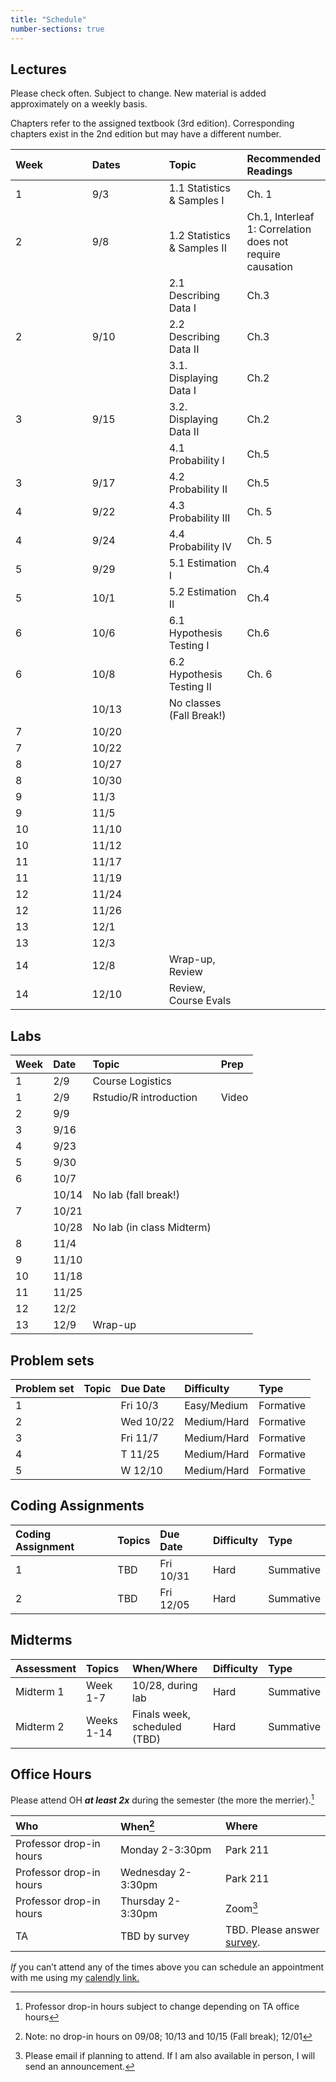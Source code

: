 ```yaml
---
title: "Schedule"
number-sections: true
---
```


## Lectures {#sec-lec}

Please check often. Subject to change. New material is added approximately on a weekly basis.

Chapters refer to the assigned textbook (3rd edition). Corresponding chapters exist in the 2nd edition but may have a different number.

| Week | Dates | Topic | Recommended Readings |
|:--------------|:--------------|:--------------|:--------------|
| 1 | 9/3 | 1.1 Statistics & Samples I | Ch. 1 |
| 2 | 9/8 | 1.2 Statistics & Samples II | Ch.1, Interleaf 1: Correlation does not require causation |
|  |  | 2.1 Describing Data I | Ch.3 |
| 2 | 9/10 | 2.2 Describing Data II | Ch.3 |
|  |  | 3.1. Displaying Data I | Ch.2 |
| 3 | 9/15 | 3.2. Displaying Data II | Ch.2 |
|  |  | 4.1 Probability I | Ch.5 |
| 3 | 9/17 | 4.2 Probability II | Ch.5 |
| 4 | 9/22 | 4.3 Probability III | Ch. 5 |
| 4 | 9/24 | 4.4 Probability IV | Ch. 5 |
| 5 | 9/29 | 5.1 Estimation I | Ch.4 |
| 5 | 10/1 | 5.2 Estimation II | Ch.4 |
| 6 | 10/6 | 6.1 Hypothesis Testing I | Ch.6 |
| 6 | 10/8 | 6.2 Hypothesis Testing II | Ch. 6 |
|  | 10/13 | No classes (Fall Break!) |  |
| 7 | 10/20 |  |  |
| 7 | 10/22 |  |  |
| 8 | 10/27 |  |  |
| 8 | 10/30 |  |  |
| 9 | 11/3 |  |  |
| 9 | 11/5 |  |  |
| 10 | 11/10 |  |  |
| 10 | 11/12 |  |  |
| 11 | 11/17 |  |  |
| 11 | 11/19 |  |  |
| 12 | 11/24 |  |  |
| 12 | 11/26 |  |  |
| 13 | 12/1 |  |  |
| 13 | 12/3 |  |  |
| 14 | 12/8 | Wrap-up, Review |  |
| 14 | 12/10 | Review, Course Evals |  |

## Labs {#sec-labs}

| Week | Date  | Topic                     | Prep  |
|:-----|:------|:--------------------------|:------|
| 1    | 2/9   | Course Logistics          |       |
| 1    | 2/9   | Rstudio/R introduction    | Video |
| 2    | 9/9   |                           |       |
| 3    | 9/16  |                           |       |
| 4    | 9/23  |                           |       |
| 5    | 9/30  |                           |       |
| 6    | 10/7  |                           |       |
|      | 10/14 | No lab (fall break!)      |       |
| 7    | 10/21 |                           |       |
|      | 10/28 | No lab (in class Midterm) |       |
| 8    | 11/4  |                           |       |
| 9    | 11/10 |                           |       |
| 10   | 11/18 |                           |       |
| 11   | 11/25 |                           |       |
| 12   | 12/2  |                           |       |
| 13   | 12/9  | Wrap-up                   |       |

## Problem sets {#sec-PS}

| Problem set | Topic | Due Date  | Difficulty  | Type      |
|:------------|:------|:----------|:------------|:----------|
| 1           |       | Fri 10/3  | Easy/Medium | Formative |
| 2           |       | Wed 10/22 | Medium/Hard | Formative |
| 3           |       | Fri 11/7  | Medium/Hard | Formative |
| 4           |       | T 11/25   | Medium/Hard | Formative |
| 5           |       | W 12/10   | Medium/Hard | Formative |

## Coding Assignments {#sec-LA}

| Coding Assignment | Topics | Due Date  | Difficulty | Type      |
|:------------------|:-------|:----------|:-----------|:----------|
| 1                 | TBD    | Fri 10/31 | Hard       | Summative |
| 2                 | TBD    | Fri 12/05 | Hard       | Summative |

## Midterms {#sec-exams}

| Assessment | Topics     | When/Where                   | Difficulty | Type      |
|:------------|:------------|:---------------------|:------------|:------------|
| Midterm 1  | Week 1-7   | 10/28, during lab            | Hard       | Summative |
| Midterm 2  | Weeks 1-14 | Finals week, scheduled (TBD) | Hard       | Summative |

## Office Hours {#sec-oh}

Please attend OH ***at least 2x*** during the semester (the more the merrier).[^1]

[^1]: Professor drop-in hours subject to change depending on TA office hours

| Who | When[^2] | Where |
|:-----------------------|:-----------------------|:-----------------------|
| Professor drop-in hours | Monday 2-3:30pm | Park 211 |
| Professor drop-in hours | Wednesday 2-3:30pm | Park 211 |
| Professor drop-in hours | Thursday 2-3:30pm | Zoom[^3] |
| TA | TBD by survey | TBD. Please answer [survey](https://docs.google.com/forms/d/e/1FAIpQLSfx4dTtQUbyItAP2aqLE0y5coJff1Jim6AQoneV2WtjlDvJnA/viewform). |

[^2]: Note: no drop-in hours on 09/08; 10/13 and 10/15 (Fall break); 12/01

[^3]: Please email if planning to attend. If I am also available in person, I will send an announcement.

*If* you can't attend any of the times above you can schedule an appointment with me using my [calendly link.](https://moodle.brynmawr.edu/mod/page/view.php?id=403047&forceview=1)
